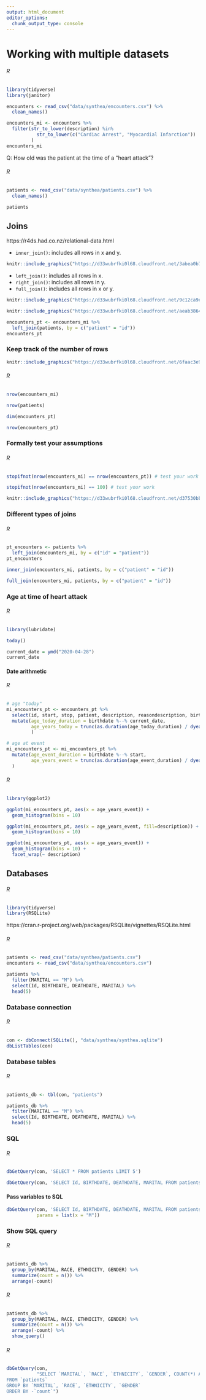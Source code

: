```yaml
---
output: html_document
editor_options: 
  chunk_output_type: console
---
```


# Working with multiple datasets

::::: {.rBlock}
###### R {-}
```r
library(tidyverse)
library(janitor)

encounters <- read_csv("data/synthea/encounters.csv") %>%
  clean_names()
```

```r
encounters_mi <- encounters %>%
  filter(str_to_lower(description) %in%
           str_to_lower(c("Cardiac Arrest", "Myocardial Infarction"))
         )
encounters_mi
```
:::::

Q: How old was the patient at the time of a "heart attack"?

::::: {.rBlock}
###### R {-}
```r
patients <- read_csv("data/synthea/patients.csv") %>%
  clean_names()

patients
```
:::::

## Joins

https://r4ds.had.co.nz/relational-data.html

- `inner_join()`: includes all rows in x and y.

```r
knitr::include_graphics("https://d33wubrfki0l68.cloudfront.net/3abea0b730526c3f053a3838953c35a0ccbe8980/7f29b/diagrams/join-inner.png")
```

- `left_join()`: includes all rows in x.
- `right_join()`: includes all rows in y.
- `full_join()`: includes all rows in x or y.

```r
knitr::include_graphics("https://d33wubrfki0l68.cloudfront.net/9c12ca9e12ed26a7c5d2aa08e36d2ac4fb593f1e/79980/diagrams/join-outer.png")
```

```r
knitr::include_graphics("https://d33wubrfki0l68.cloudfront.net/aeab386461820b029b7e7606ccff1286f623bae1/ef0d4/diagrams/join-venn.png")
```


```r
encounters_pt <- encounters_mi %>%
  left_join(patients, by = c("patient" = "id"))
encounters_pt
```

### Keep track of the number of rows

```r
knitr::include_graphics("https://d33wubrfki0l68.cloudfront.net/6faac3e996263827cb57fc5803df6192541a9a4b/c7d74/diagrams/join-one-to-many.png")
```

::::: {.rBlock}
###### R {-}
```r
nrow(encounters_mi)
```

```r
nrow(patients)
```

```r
dim(encounters_pt)
```

```r
nrow(encounters_pt)
```
:::::

### Formally test your assumptions

::::: {.rBlock}
###### R {-}
```r
stopifnot(nrow(encounters_mi) == nrow(encounters_pt)) # test your work
```

```r
stopifnot(nrow(encounters_mi) == 100) # test your work
```
:::::

```r
knitr::include_graphics("https://d33wubrfki0l68.cloudfront.net/d37530bbf7749f48c02684013ae72b2996b07e25/37510/diagrams/join-many-to-many.png")
```

### Different types of joins

::::: {.rBlock}
###### R {-}
```r
pt_encounters <- patients %>%
  left_join(encounters_mi, by = c("id" = "patient"))
pt_encounters
```

```r
inner_join(encounters_mi, patients, by = c("patient" = "id"))
```

```r
full_join(encounters_mi, patients, by = c("patient" = "id"))
```
:::::

### Age at time of heart attack

::::: {.rBlock}
###### R {-}
```r
library(lubridate)

today()
```

```r
current_date = ymd("2020-04-28")
current_date
```
:::::

#### Date arithmetic

::::: {.rBlock}
###### R {-}
```r
# age "today"
mi_encounters_pt <- encounters_pt %>%
  select(id, start, stop, patient, description, reasondescription, birthdate, deathdate) %>%
  mutate(age_today_duration = birthdate %--% current_date,
         age_years_today = trunc(as.duration(age_today_duration) / dyears(1))
         )
```

```r
# age at event
mi_encounters_pt <- mi_encounters_pt %>%
  mutate(age_event_duration = birthdate %--% start,
         age_years_event = trunc(as.duration(age_event_duration) / dyears(1))
  )
```
:::::

::::: {.rBlock}
###### R {-}
```r
library(ggplot2)

ggplot(mi_encounters_pt, aes(x = age_years_event)) +
  geom_histogram(bins = 10)
```

```r
ggplot(mi_encounters_pt, aes(x = age_years_event, fill=description)) +
  geom_histogram(bins = 10)
```

```r
ggplot(mi_encounters_pt, aes(x = age_years_event)) +
  geom_histogram(bins = 10) +
  facet_wrap(~ description)
```
:::::


## Databases

::::: {.rBlock}
###### R {-}
```r
library(tidyverse)
library(RSQLite)
```
:::::

https://cran.r-project.org/web/packages/RSQLite/vignettes/RSQLite.html

::::: {.rBlock}
###### R {-}
```r
patients <- read_csv("data/synthea/patients.csv")
encounters <- read_csv("data/synthea/encounters.csv")
```

```r
patients %>%
  filter(MARITAL == "M") %>%
  select(Id, BIRTHDATE, DEATHDATE, MARITAL) %>%
  head(5)
```
:::::

### Database connection

::::: {.rBlock}
###### R {-}
```r
con <- dbConnect(SQLite(), "data/synthea/synthea.sqlite")
dbListTables(con)
```
:::::

### Database tables

::::: {.rBlock}
###### R {-}
```r
patients_db <- tbl(con, "patients")

patients_db %>%
  filter(MARITAL == "M") %>%
  select(Id, BIRTHDATE, DEATHDATE, MARITAL) %>%
  head(5)
```
:::::

### SQL

::::: {.rBlock}
###### R {-}
```r
dbGetQuery(con, 'SELECT * FROM patients LIMIT 5')
```

```r
dbGetQuery(con, 'SELECT Id, BIRTHDATE, DEATHDATE, MARITAL FROM patients WHERE MARITAL = "M" LIMIT 5')
```

#### Pass variables to SQL

```r
dbGetQuery(con, 'SELECT Id, BIRTHDATE, DEATHDATE, MARITAL FROM patients WHERE MARITAL = :x LIMIT 5', 
           params = list(x = "M"))
```
:::::

### Show SQL query

::::: {.rBlock}
###### R {-}
```r
patients_db %>%
  group_by(MARITAL, RACE, ETHNICITY, GENDER) %>%
  summarize(count = n()) %>%
  arrange(-count)
```
:::::

::::: {.rBlock}
###### R {-}
```r
patients_db %>%
  group_by(MARITAL, RACE, ETHNICITY, GENDER) %>%
  summarize(count = n()) %>%
  arrange(-count) %>%
  show_query()
```
:::::

::::: {.rBlock}
###### R {-}
```r
dbGetQuery(con,
           "SELECT `MARITAL`, `RACE`, `ETHNICITY`, `GENDER`, COUNT(*) AS `count`
FROM `patients`
GROUP BY `MARITAL`, `RACE`, `ETHNICITY`, `GENDER`
ORDER BY -`count`")
```
:::::
